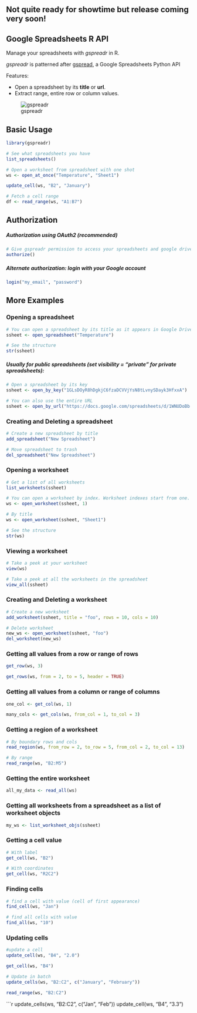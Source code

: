 **Not quite ready for showtime but release coming very soon!**
---

Google Spreadsheets R API
---

Manage your spreadsheets with *gspreadr* in R. 

*gspreadr* is patterned after [gspread](https://github.com/burnash/gspread), a Google Spreadsheets Python API


Features:

-   Open a spreadsheet by its **title** or **url**.
-   Extract range, entire row or column values.

![gspreadr](figure/gspreadr.png)

Basic Usage
---
```r
library(gspreadr)
```
```r
# See what spreadsheets you have
list_spreadsheets()

# Open a worksheet from spreadsheet with one shot
ws <- open_at_once("Temperature", "Sheet1")

update_cell(ws, "B2", "January")

# Fetch a cell range
df <- read_range(ws, "A1:B7")

```

Authorization
---
##### Authorization using OAuth2 (recommended)
```r
# Give gspreadr permission to access your spreadsheets and google drive
authorize() 
```

##### Alternate authorization: login with your Google account

```r
login("my_email", "password")
```
  
More Examples
---
### Opening a spreadsheet

```r
# You can open a spreadsheet by its title as it appears in Google Drive
ssheet <- open_spreadsheet("Temperature")

# See the structure
str(ssheet)
```

##### Usually for public spreadsheets (set visibility = "private" for private spreadsheets): 
```r
# Open a spreadsheet by its key 
ssheet <- open_by_key("1GLsDOyR8hDgkjC6fzaDCVVjYsN8tLvnySDayk3HfxxA")

# You can also use the entire URL
ssheet <- open_by_url("https://docs.google.com/spreadsheets/d/1WNUDoBb...")
```

### Creating and Deleting a spreadsheet

```r
# Create a new spreadsheet by title
add_spreadsheet("New Spreadsheet")

# Move spreadsheet to trash
del_spreadsheet("New Spreadsheet")
```

### Opening a worksheet

```r

# Get a list of all worksheets
list_worksheets(ssheet)

# You can open a worksheet by index. Worksheet indexes start from one.
ws <- open_worksheet(ssheet, 1)

# By title
ws <- open_worksheet(ssheet, "Sheet1")

# See the structure
str(ws)
```

### Viewing a worksheet
```r
# Take a peek at your worksheet
view(ws)
```
```r
# Take a peek at all the worksheets in the spreadsheet
view_all(ssheet)
```

### Creating and Deleting a worksheet

```r
# Create a new worksheet
add_worksheet(ssheet, title = "foo", rows = 10, cols = 10)

# Delete worksheet
new_ws <- open_worksheet(ssheet, "foo")
del_worksheet(new_ws)
```

### Getting all values from a row or range of rows

```r
get_row(ws, 3)

get_rows(ws, from = 2, to = 5, header = TRUE)
```

### Getting all values from a column or range of columns
```r
one_col <- get_col(ws, 1)

many_cols <- get_cols(ws, from_col = 1, to_col = 3)
```

### Getting a region of a worksheet
```r

# By boundary rows and cols
read_region(ws, from_row = 2, to_row = 5, from_col = 2, to_col = 13)

# By range
read_range(ws, "B2:M5")
```

### Getting the entire worksheet
```r
all_my_data <- read_all(ws)
```

### Getting all worksheets from a spreadsheet as a list of worksheet objects
```r
my_ws <- list_worksheet_objs(ssheet)
```

### Getting a cell value

```r
# With label
get_cell(ws, "B2")

# With coordinates
get_cell(ws, "R2C2")
```

### Finding cells
```r
# find a cell with value (cell of first appearance)
find_cell(ws, "Jan")

# find all cells with value
find_all(ws, "10")
```

### Updating cells 
```r
#update a cell
update_cell(ws, "B4", "2.0")

get_cell(ws, "B4")

# Update in batch
update_cells(ws, "B2:C2", c("January", "February"))

read_range(ws, "B2:C2")
```

```r
update_cells(ws, "B2:C2", c("Jan", "Feb"))
update_cell(ws, "B4", "3.3")